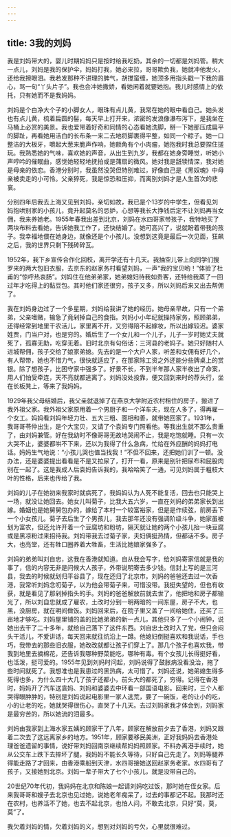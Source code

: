 ```yaml
---
---
---
```

title: 3我的刘妈
---




我是刘妈带大的，婴儿时期妈妈只是按时给我吃奶，其余的一切都是刘妈管。稍大一点儿，刘妈是我的保护伞，妈妈打我，她必来拉，哥哥欺负我，她就冲他发火，还给我擦眼泪。我若发那种不讲理的脾气，胡搅蛮缠，她顶多用指头戳一下我的眉心，骂一句“丫头片子”。我也会冲她撒娇，看她闲着就要她抱。我儿时感情上的依托，只有她而不是我妈妈。

刘妈是个白净大个子的小脚女人，眼珠有点儿黄，我常在她的眼中看自己。她头发也有点儿黄，梳着扁圆的髻，每天早上打开来，浓密的发浪像瀑布泻下，是我坐在马桶上必赏的美景。我也爱带着好奇和同情的心态看她洗脚，掰一下她那压成扁平的脚趾，再看她用洁白的长布条一来二去地将脚裹得平整，如同一个粽子。她一口整洁的大板牙，嚼起大葱来脆声作响，她额角有个小肉瘤，她抱我时我总要捏住搓玩。我熟悉她的气味，喜欢她的声音，从出生到九岁，我都在她身旁睡觉，听她小声哼吟的催眠曲，感觉她轻轻地抚拍或是蒲扇的微风。她对我是舐犊情深，我对她是母亲的依恋。香港分别时，我虽然没哭但特别难过，好像自己是《黑奴魂》中母亲被卖走的小可怜。父亲猝死，我是惊恐和压抑，而离别刘妈才是人生首次的悲哀。

分别四年后我去上海又见到刘妈，亲切如故，我已是个13岁的中学生，但看见刘妈抱哄别家的小孩儿，竟升起莫名的忌妒，心想等我长大挣钱后定不让刘妈再当女佣，我来养她老。1955年春我出差到北京，刘妈在水四哥家带孩子，我特地买了两块布料去看她，告诉她我工作了，还快结婚了。她可高兴了，说就盼着带我的孩子。我幸福地偎在她身边，就像还是个小孩儿。没想到这竟是最后一次见面，狂飙之后，我的世界只剩下残砖碎瓦。

1952年，我下乡宣传合作化回校，离开学还有十几天。我抽空儿带上向同学们搜罗来的两大包旧衣服，去京东的赵家务村看望刘妈，一声“我的宝贝哟！”体验了杜甫的“惊呼热衷肠”。刘妈住在他弟弟家，她弟媳妇待我如贵客，还特给我蒸了一回过年才吃得上的黏豆包。其时他们家还很穷，孩子又多，所以刘妈后来又出去帮佣了。

我在刘妈身边过了一个多星期，刘妈给我讲了她的经历。她母亲早故，只有一个弟弟，父亲嗜赌，输急了竟剁掉自己的食指。刘妈小小年纪就操持家务，照顾弟弟，还得经常到地里干农活儿，家里离不开，又穷得陪不起嫁妆，所以出嫁较迟。婆家姓贾，门当户对，也是穷的。婚后生了一个女儿和一个儿子，儿子一岁时她丈夫就死了，孤寡无助，吃穿无着。旧时北京有句俗话：三河县的老妈子。她只好随村人进城帮佣，孩子交给了娘家弟媳。先去的是一个大户人家，听差和女佣有好几个，有人帮带，她也不惜力气，很快就适应了，在那家除工资之外还能分些牌桌上的赏银。除了想孩子，比困守家中强多了。好景不长，不到半年那人家半夜出了命案，用人们怕受牵连，天不亮就都逃离了。刘妈没处投靠，便又回到来时的荐头行，坐在长板凳上，等来了我妈妈。

1929年我父母结婚后，我父亲就退掉了在燕京大学附近农村租住的房子，搬进了我外祖父家。我外祖父家原用着一个男厨子和一个洋车夫，现在人多了，得再雇一个女工。妈妈看刘妈年轻力壮、五大三粗、面相和善，就带她回家了。1931年，我哥哥苓仲出生，是个大宝贝，又请了个袁妈专门照看他。等我出生就不那么贵重了，由刘妈兼管。好在我幼时不像哥哥无故地哭闹不止，我是吃饱就睡。只有一次大哭不止，婆婆都哄不下来，还以为我得了什么急病，忙给在外应酬的妈妈打电话。妈妈生气地说：“小孩儿哭也值当找我！”不但不回来，还把她们训了一顿。没办法，还是婆婆提出看看是不是又拉尿了，打开一看，原来是别针把尿布和屁股肉别在一起了。这是我成人后袁妈告诉我的，我哈哈笑了一通，可见刘妈属于粗枝大叶的性格，后来也传给了我。

刘妈的儿子在她初来我家时就病死了，我妈妈认为人死不能复活，回去也只能哭上一场，就没让她回去。她女儿叫菊子，比我大五六岁，一直在刘妈的弟弟家长到出嫁。婚姻也是她舅舅包办的，嫁给了本村一个较富裕家，但是是作续弦，前房丢下一个小女孩儿。菊子去后生了个男孩儿，我去那年还没有强调阶级斗争，她家虽被划为富农，但还允许开着一个豆腐坊和粉坊，隔天就让她的两个小孩儿抬一块豆腐或是黑凉粉过来招待我。刘妈带我去过菊子家，夫妇俩挺热情，但都话不多。房子大，也亮堂，还有牲口圈养着大牲畜，生活比她娘家强多了。

刘妈的弟弟叫刘自忠，这我在香港就知道。自从我会写字，给刘妈寄家信就是我的事了，信的内容无非是问候大人孩子，外带说明寄去多少钱。信封上写的是三河县，我去的时候就划归平谷县了，现在还归了北京市。刘妈的爸爸还去过一次香港，我常听刘妈念叨菊子，以为他会带菊子来，可惜没带。我挺失望的，但也有收获，就是看见了那剁掉指头的手。刘妈的爸爸解放前就去世了，他把地和房子都输光了，所以刘自忠就成了雇农，土改时分到一明两暗的一间东屋，房子不大，也黑，没厨房，就在明间做饭。刘妈回来后，在院子里又盖了一间给她住，还买了三亩地才够吃。刘妈屋里铺的盖的比她弟弟的新一点儿，其他只多了一个小闹钟，说她出去干了二十多年，就给自己落下了这件东西。刘自忠土改时入了党，但只会闷头干活儿，不爱讲话，每天回来就往炕沿上一蹲。他媳妇倒挺喜欢和我说话，手也巧，我带去的那些旧衣服，她改改就都让孩子们穿上了。那几个孩子也喜欢我，带我到地里去摘棉花，还告诉我哪种野菜能吃，哪种有毒。有个女孩儿长得挺好看，也活泼，挺可爱的。1955年见到刘妈时问起，刘妈说得了鼓胀病没看没治，拖了些时间就死了。我想准也是我患过的黑热病，太可惜了。刘妈还说，她弟媳生得多死得也多，为什么四十大几了孩子还都小，前头大的都死了，穷得。记得在香港时，妈妈开了汽车送袁妈、刘妈和婆婆去中环看一部国语电影。回来时，三个人都哭得眼肿肿的，特别是刘妈说起电影里一家人逃荒，要了一碗饭，老的让小的吃，小的让老的吃，她就哭得很伤心，直哭了十几天。去过刘妈家我才体会到，刘妈家是最穷苦的，所以她流的泪最多。

刘妈由我家到上海水家五姨的顾家干了八年，顾家在解放前夕去了香港，刘妈又跟着二次去了这远离家乡的地方。1951年，顾家要移民美洲，正好我妈妈去香港处理爸爸遗留的事情，说好带刘妈回南京继续帮妈妈照顾家。不料办离港手续时，她从公交车上跌下去摔坏了腿，我妈妈不能长久等待，只好自己先走了。刘妈等腿养得能走路了才回来，由香港乘船到天津，水四哥接她送回赵家务老家。水四哥有了孩子，又接她到北京。刘妈一辈子带大了七个小孩儿，就是没带自己的。

20世纪70年代初，我妈妈在北京和陈娘一起请刘妈吃过饭，那时她在侄女家。后来我哥哥和嫂子去北京也见过她，说她老年痴呆了，过去的事都记不起。我那时还在农村，也养活不了她，也去不起北京，也怕人问，不敢去北京，只好“莫，莫，莫”了。

我欠着刘妈的情，欠着刘妈的义，想到对刘妈的亏欠，心里就很难过。